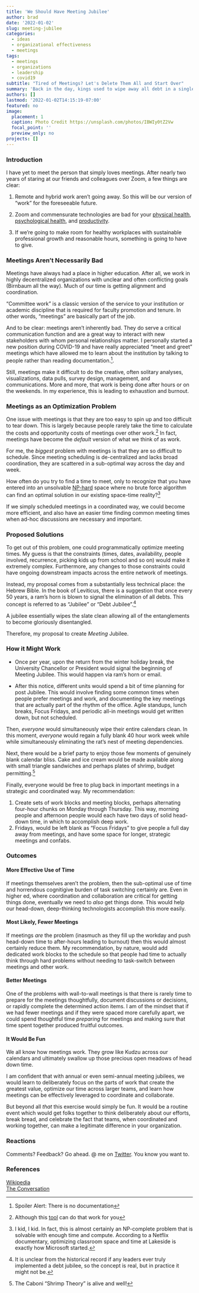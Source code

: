```yaml
---
title: 'We Should Have Meeting Jubilee'
author: brad
date: '2022-01-02'
slug: meeting-jubilee
categories:
  - ideas
  - organizational effectiveness
  - meetings
tags:
  - meetings
  - organizations
  - leadership
  - covid19
subtitle: "Tired of Meetings? Let's Delete Them All and Start Over"
summary: 'Back in the day, kings used to wipe away all debt in a single Jubilee. We should do that with Zoom meetings'
authors: []
lastmod: '2022-01-02T14:15:19-07:00'
featured: no
image:
  placement: 1
  caption: Photo Credit https://unsplash.com/photos/IBWIy0tZ2Vw
  focal_point: ''
  preview_only: no
projects: []
---
```


### Introduction

I have yet to meet the person that simply loves meetings. After nearly two years of staring at our friends and colleagues over Zoom, a few things are clear:

1. Remote and hybrid work aren't going away. So this will be our version of "work" for the foreseeable future.

2. Zoom and commensurate technologies are bad for your [physical health](https://www.acsm.org/blog-detail/acsm-blog/2021/01/08/zoom-meetings-bad-for-your-health), [psychological health](https://www.nationalgeographic.com/science/article/coronavirus-zoom-fatigue-is-taxing-the-brain-here-is-why-that-happens), and [productivity](https://fortune.com/2021/02/08/zoom-fatigue-fewer-meetings-data-analytics-leadership-advice/).

3. If we're going to make room for healthy workplaces with sustainable professional growth and reasonable hours, something is going to have to give.

### Meetings Aren't Necessarily Bad

Meetings have always had a place in higher education. After all, we work in highly decentralized organizations with unclear and often conflicting goals (Birnbaum all the way). Much of our time is getting alignment and coordination.  

"Committee work" is a classic version of the service to your institution or academic discipline that is required for faculty promotion and tenure. In other words, "meetings" are basically part of the job.

And to be clear: meetings aren’t inherently bad. They do serve a critical communication function and are a great way to interact with new stakeholders with whom personal relationships matter. I personally started a new position during COVID-19 and have really appreciated "meet and greet" meetings which have allowed me to learn about the institution by talking to people rather than reading documentation.^[Spoiler Alert: There is no documentation].

Still, meetings make it difficult to do the creative, often solitary analyses, visualizations, data pulls, survey design, management, and communications. More and more, that work is being done after hours or on the weekends. In my experience, this is leading to exhaustion and burnout.

### Meetings as an Optimization Problem

One issue with meetings is that they are too easy to spin up and too difficult to tear down. This is largely because people rarely take the time to calculate the costs and opportunity costs of meetings over other work.^[Although this [tool](https://hbr.org/2016/01/estimate-the-cost-of-a-meeting-with-this-calculator) can do that work for you] In fact, meetings have become the _default_ version of what we think of as work.

For me, the _biggest_ problem with meetings is that they are so difficult to schedule. Since meeting scheduling is de-centralized and lacks broad coordination, they are scattered in a sub-optimal way across the day and week.

How often do you try to find a time to meet, only to recognize that you have entered into an unsolvable [NP-hard](https://en.wikipedia.org/wiki/NP-hardness) space where no brute force algorithm can find an optimal solution in our existing space-time reality?^[I kid, I kid. In fact, this is almost certainly an NP-complete problem that is solvable with enough time and compute. According to a Netflix documentary, optimizing classroom space and time at Lakeside is exactly how Microsoft started.] 

If we simply scheduled meetings in a coordinated way, we could become more efficient, and also have an easier time finding common meeting times when ad-hoc discussions are necessary and important. 

### Proposed Solutions

To get out of this problem, one could programmatically optimize meeting times. My guess is that the constraints (times, dates, availability, people involved, recurrence, picking kids up from school and so on) would make it extremely complex. Furthermore, any changes to those constraints could have ongoing downstream impacts across the entire network of meetings. 

Instead, my proposal comes from a substantially less technical place: the Hebrew Bible. In the book of Leviticus, there is a suggestion that once every 50 years, a ram's horn is blown to signal the elimination of all debts. This concept is referred to as "Jubilee" or "Debt Jubilee".^[It is unclear from the historical record if any leaders ever truly implemented a debt jubilee, so the concept is real, but in practice it might not be.]

A jubilee essentially wipes the slate clean allowing all of the entanglements to become gloriously disentangled. 

Therefore, my proposal to create _Meeting_ Jubilee.

### How it Might Work

* Once per year, upon the return from the winter holiday break, the University Chancellor or President would signal the beginning of Meeting Jubilee. This would happen via ram's horn or email.

* After this notice, different units would spend a bit of time planning for post Jubilee. 
This would involve finding some common times when people prefer meetings and work, and documenting the key meetings that are actually part of the rhythm of the office. Agile standups, lunch breaks, Focus Fridays, and periodic all-in meetings would get written down, but not scheduled. 

Then, _everyone_ would simultaneously wipe their entire calendars clean. In this moment, _everyone_ would regain a fully blank 40 hour work week while while simultaneously eliminating the rat's nest of meeting dependencies. 

Next, there would be a brief party to enjoy those few moments of genuinely blank calendar bliss. Cake and ice cream would be made available along with small triangle sandwiches and perhaps plates of shrimp, budget permitting.^[The Caboni "Shrimp Theory" is alive and well!]

Finally, everyone would be free to plug back in important meetings in a strategic and coordinated way. My recommendation:

1. Create sets of work blocks and meeting blocks, perhaps alternating four-hour chunks on Monday through Thursday. This way, morning people and afternoon people would each have two days of solid head-down time, in which to accomplish deep work.  
2. Fridays, would be left blank as "Focus Fridays" to give people a full day away from meetings, and have some space for longer, strategic meetings and confabs.

### Outcomes

#### More Effective Use of Time

If meetings themselves aren't the problem, then the sub-optimal use of time and horrendous cognitigive burden of task switching certainly are. Even in higher ed, where coordination and collaboration are critical for getting things done, eventually we need to _also_ get things done. This would help our head-down, deep-thinking technologists accomplish this more easily.

#### Most Likely, Fewer Meetings

If meetings _are_ the problem (inasmuch as they fill up the workday and push head-down time to after-hours leading to burnout) then this would almost certainly reduce them. My recommendation, by nature, would add dedicated work blocks to the schedule so that people had time to actually think through hard problems without needing to task-switch between meetings and other work.  

#### Better Meetings

One of the problems with wall-to-wall meetings is that there is rarely time to prepare for the meetings thoughtfully, document discussions or decisions, or rapidly complete the determined action items. I am of the mindset that if we had fewer meetings and if they were spaced more carefully apart, we could spend thoughtful time _preparing_ for meetings and making sure that time spent together produced fruitful outcomes.

#### It Would Be Fun

We all know how meetings work. They grow like Kudzu across our calendars and ultimately swallow up those precious open meadows of head down time.  

I am confident that with annual or even semi-annual meeting jubilees, we would learn to deliberately focus on the parts of work that create the greatest value, optimize our time across larger teams, and learn how meetings can be effectively leveraged to coordinate and collaborate. 

But beyond all _that_ this exercise would simply be fun. It would be a routine event which would get folks together to think deliberately about our efforts, break bread, and celebrate the fact that teams, when coordinated and working together, can make a legitimate difference in your organization.

### Reactions

Comments? Feedback? Go ahead. @ me on [Twitter](https://twitter.com/brad_weiner). You know you want to. 

### References

[Wikipedia](https://en.wikipedia.org/wiki/Debt_jubilee)  
[The Conversation](https://theconversation.com/the-debt-jubilee-an-old-testament-solution-to-a-modern-financial-crisis-11816)